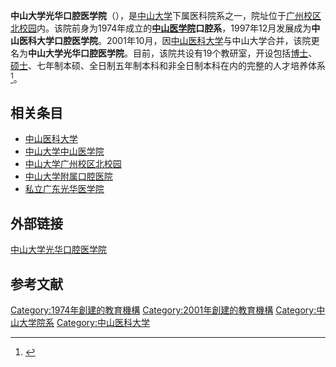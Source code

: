 {{Infobox University Department
 |名称              = 中山大学光华口腔医学院
 |其他名称        = Guanghua School of Stomatology, Sun Yat-sen University
 |徽标           = 
 |徽标说明        =
 |图像名称        =
 |图像大小        =
 |图像说明        =
 |旧称        = 中山医学院口腔系、中山医科大学口腔医学院
 |隶属              = [[中山大学|中山大学]]
 |建立时间        = 1974年建系；1997年建院；2001年更名为现名
 |关闭时间        =
 |类型              =
 |院长              = 
 |党委书记        =
 |头衔              =
 |sister_college     
 |教师              =
 |员工              =
 |学生              =
 |本科生           =
 |研究生           =
 |博士生           =
 |其他学生        =
 |地址              ={{CHN}}[[广东省|广东省]][[广州市|广州市]]
 |坐标              =
 |网址              = [http://gh.sysu.edu.cn 中山大学光华口腔医学院]
}}

'''中山大学光华口腔医学院'''（'''{{lang|en|Guanghua School of Stomatology, Sun Yat-sen University}}'''），是[[中山大学|中山大学]]下属医科院系之一，院址位于[[中山大学广州校区北校园|广州校区北校园]]内。该院前身为1974年成立的'''[[中山医科大学|中山医学院]]口腔系'''，1997年12月发展成为'''中山医科大学口腔医学院'''。2001年10月，因[[中山医科大学|中山医科大学]]与中山大学合并，该院更名为'''中山大学光华口腔医学院'''。目前，该院共设有19个教研室，开设包括[[博士|博士]]、[[硕士|硕士]]、七年制本硕、全日制五年制本科和非全日制本科在内的完整的人才培养体系<ref>{{Cite web|title=学院简介|url=http://gh.sysu.edu.cn/basic/71|work=中山大学光华口腔医学院|accessdate=2020-11-11|archive-date=2019-04-26|archive-url=https://web.archive.org/web/20190426030818/http://gh.sysu.edu.cn/basic/71|dead-url=no}}</ref>。

== 相关条目 ==
*[[中山医科大学|中山医科大学]]
*[[中山大学中山医学院|中山大学中山医学院]]
*[[中山大学广州校区北校园|中山大学广州校区北校园]]
*[[中山大学附属口腔医院|中山大学附属口腔医院]]
*[[私立广东光华医学院|私立广东光华医学院]]

== 外部链接 ==
[http://gh.sysu.edu.cn 中山大学光华口腔医学院] {{Wayback|url=http://gh.sysu.edu.cn/ |date=20201027065140 }}

== 参考文献 ==
{{Reflist|30em}}
{{大学小作品}}
{{中山大学}}

[[Category:1974年創建的教育機構|Category:1974年創建的教育機構]]
[[Category:2001年創建的教育機構|Category:2001年創建的教育機構]]
[[Category:中山大学院系|Category:中山大学院系]]
[[Category:中山医科大学|Category:中山医科大学]]